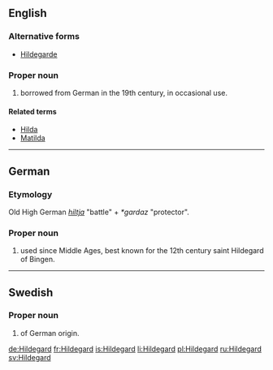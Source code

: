 ==English==
{{wikipedia|Hildegard of Bingen}}

===Alternative forms===
* [[Hildegarde]]

===Proper noun===
{{en-proper noun}}

# {{given name|female|from=Germanic}} borrowed from German in the 19th century, in occasional use.

====Related terms====
* [[Hilda]]
* [[Matilda]]

----

==German==

===Etymology===
Old High German ''[[hiltja]]'' "battle" + ''*gardaz'' "protector".

===Proper noun===
{{head|de|proper noun}}

# {{given name|female|lang=de}} used since Middle Ages, best known for the 12th century saint Hildegard of Bingen.

----

==Swedish==

===Proper noun===
{{head|sv|proper noun}}

# {{given name|female|lang=sv}} of German origin.

[[de:Hildegard]]
[[fr:Hildegard]]
[[is:Hildegard]]
[[li:Hildegard]]
[[pl:Hildegard]]
[[ru:Hildegard]]
[[sv:Hildegard]]